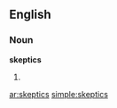 ==English==

===Noun===
'''skeptics'''

# {{plural of|[[skeptic]]}}

[[ar:skeptics]]
[[simple:skeptics]]